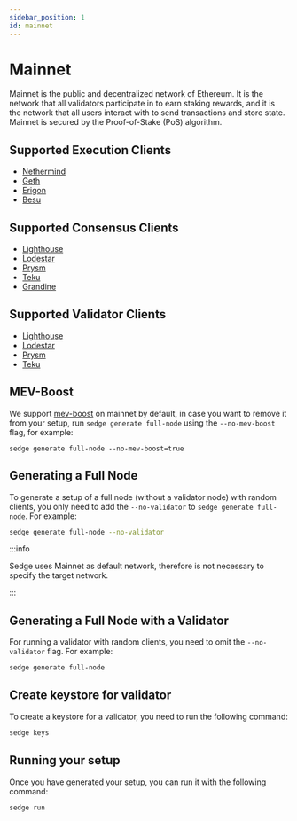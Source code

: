 ```yaml
---
sidebar_position: 1
id: mainnet
---
```


# Mainnet

Mainnet is the public and decentralized network of Ethereum. It is the network that all validators participate in to
earn staking rewards, and it is the network that all users interact with to send transactions and store state. Mainnet is
secured by the Proof-of-Stake (PoS) algorithm.

## Supported Execution Clients
- [Nethermind](https://docs.nethermind.io/)
- [Geth](https://geth.ethereum.org/docs/)
- [Erigon](https://github.com/ledgerwatch/erigon)
- [Besu](https://besu.hyperledger.org/en/stable/)

## Supported Consensus Clients
- [Lighthouse](https://lighthouse-book.sigmaprime.io/)
- [Lodestar](https://chainsafe.github.io/lodestar/)
- [Prysm](https://docs.prylabs.network/docs/getting-started/)
- [Teku](https://docs.teku.consensys.net/en/latest/)
- [Grandine](https://docs.grandine.io/)

## Supported Validator Clients
- [Lighthouse](https://lighthouse-book.sigmaprime.io/)
- [Lodestar](https://chainsafe.github.io/lodestar/)
- [Prysm](https://docs.prylabs.network/docs/getting-started/)
- [Teku](https://docs.teku.consensys.net/en/latest/)

## MEV-Boost

We support [mev-boost](https://github.com/flashbots/mev-boost) on mainnet by default, in case you want to remove it from your setup,
run `sedge generate full-node` using the `--no-mev-boost` flag, for example:

```
sedge generate full-node --no-mev-boost=true
```

## Generating a Full Node

To generate a setup of a full node (without a validator node) with random clients, you only need to add the `--no-validator` to `sedge generate full-node`. For example:

```bash
sedge generate full-node --no-validator
```

:::info

Sedge uses Mainnet as default network, therefore is not necessary to specify the target network.

:::

## Generating a Full Node with a Validator

For running a validator with random clients, you need to omit the `--no-validator` flag. For example:

```bash
sedge generate full-node
```

## Create keystore for validator

To create a keystore for a validator, you need to run the following command:

```bash
sedge keys
```

## Running your setup

Once you have generated your setup, you can run it with the following command:

```
sedge run
```